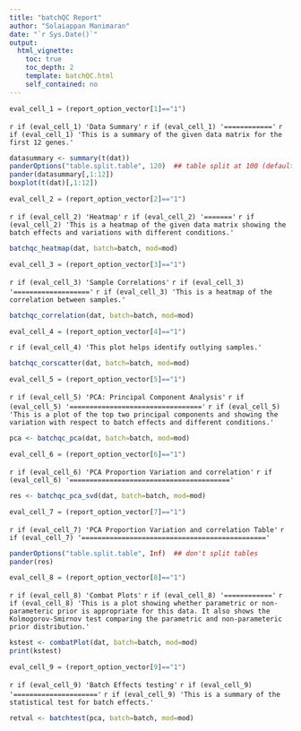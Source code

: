 ```yaml
---
title: "batchQC Report"
author: "Solaiappan Manimaran"
date: "`r Sys.Date()`"
output: 
  html_vignette:
    toc: true
    toc_depth: 2
    template: batchQC.html
    self_contained: no
---
```


```r
eval_cell_1 = (report_option_vector[1]=="1")
```
`r if (eval_cell_1) 'Data Summary'`
`r if (eval_cell_1) '============'`
`r if (eval_cell_1) 'This is a summary of the given data matrix for the first 12 genes.'`
```r
datasummary <- summary(t(dat))
panderOptions("table.split.table", 120)  ## table split at 100 (default 80) characters in a line
pander(datasummary[,1:12])
boxplot(t(dat)[,1:12])
```

```r
eval_cell_2 = (report_option_vector[2]=="1")
```
`r if (eval_cell_2) 'Heatmap'`
`r if (eval_cell_2) '======='`
`r if (eval_cell_2) 'This is a heatmap of the given data matrix showing the batch effects and variations with different conditions.'`
```r
batchqc_heatmap(dat, batch=batch, mod=mod)
```

```r
eval_cell_3 = (report_option_vector[3]=="1")
```
`r if (eval_cell_3) 'Sample Correlations'`
`r if (eval_cell_3) '==================='`
`r if (eval_cell_3) 'This is a heatmap of the correlation between samples.'`
```r
batchqc_correlation(dat, batch=batch, mod=mod)
```

```r
eval_cell_4 = (report_option_vector[4]=="1")
```
`r if (eval_cell_4) 'This plot helps identify outlying samples.'`
```r
batchqc_corscatter(dat, batch=batch, mod=mod)
```

```r
eval_cell_5 = (report_option_vector[5]=="1")
```
`r if (eval_cell_5) 'PCA: Principal Component Analysis'`
`r if (eval_cell_5) '================================='`
`r if (eval_cell_5) 'This is a plot of the top two principal components and showing the variation with respect to batch effects and different conditions.'`
```r
pca <- batchqc_pca(dat, batch=batch, mod=mod)
```

```r
eval_cell_6 = (report_option_vector[6]=="1")
```
`r if (eval_cell_6) 'PCA Proportion Variation and correlation'`
`r if (eval_cell_6) '========================================'`
```r
res <- batchqc_pca_svd(dat, batch=batch, mod=mod)
```

```r
eval_cell_7 = (report_option_vector[7]=="1")
```
`r if (eval_cell_7) 'PCA Proportion Variation and correlation Table'`
`r if (eval_cell_7) '=============================================='`
```r
panderOptions("table.split.table", Inf)  ## don't split tables
pander(res)
```

```r
eval_cell_8 = (report_option_vector[8]=="1")
```
`r if (eval_cell_8) 'Combat Plots'`
`r if (eval_cell_8) '============'`
`r if (eval_cell_8) 'This is a plot showing whether parametric or non-parameteric prior is appropriate for this data. It also shows the Kolmogorov-Smirnov test comparing the parametric and non-parameteric prior distribution.'`
```r
kstest <- combatPlot(dat, batch=batch, mod=mod)
print(kstest)
```

```r
eval_cell_9 = (report_option_vector[9]=="1")
```
`r if (eval_cell_9) 'Batch Effects testing'`
`r if (eval_cell_9) '====================='`
`r if (eval_cell_9) 'This is a summary of the statistical test for batch effects.'`
```r
retval <- batchtest(pca, batch=batch, mod=mod)
```
